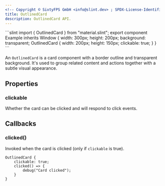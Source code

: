```yaml
---
<!-- Copyright © SixtyFPS GmbH <info@slint.dev> ; SPDX-License-Identifier: MIT -->
title: OutlinedCard
description: OutlinedCard API.
---
```



<CodeSnippetMD imagePath="" imageWidth="0" imageHeight="0" imageAlt="">
```slint
import { OutlinedCard } from "material.slint";
export component Example inherits Window {
    width: 300px;
    height: 200px;
    background: transparent;
    OutlinedCard {
        width: 200px;
        height: 150px;
        clickable: true;
    }
}
```
</CodeSnippetMD>

An `OutlinedCard` is a card component with a border outline and transparent background. It's used to group related content and actions together with a subtle visual appearance.

## Properties

### clickable
<SlintProperty propName="clickable" typeName="bool">
Whether the card can be clicked and will respond to click events.
</SlintProperty>

## Callbacks

### clicked()
Invoked when the card is clicked (only if `clickable` is true).

```slint {2-4}
OutlinedCard {
    clickable: true;
    clicked() => {
        debug("Card clicked");
    }
}
``` 
